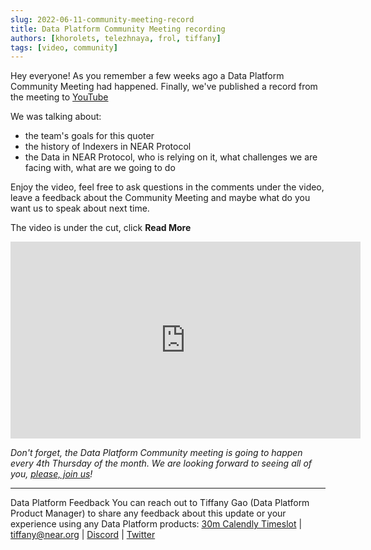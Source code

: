 ```yaml
---
slug: 2022-06-11-community-meeting-record
title: Data Platform Community Meeting recording
authors: [khorolets, telezhnaya, frol, tiffany]
tags: [video, community]
---
```


Hey everyone! As you remember a few weeks ago a Data Platform Community Meeting had happened. Finally, we've published a record from the meeting to [YouTube](https://www.youtube.com/watch?v=-5nG77ReU4g)

We was talking about:
- the team's goals for this quoter
- the history of Indexers in NEAR Protocol
- the Data in NEAR Protocol, who is relying on it, what challenges we are facing with, what are we going to do

Enjoy the video, feel free to ask questions in the comments under the video, leave a feedback about the Community Meeting and maybe what do you want us to speak about next time.

The video is under the cut, click **Read More**

<!-- truncate -->

<iframe width="560" height="315" src="https://www.youtube.com/embed/-5nG77ReU4g" title="YouTube video player" frameborder="0" allow="accelerometer; autoplay; clipboard-write; encrypted-media; gyroscope; picture-in-picture" allowfullscreen></iframe>

*Don't forget, the Data Platform Community meeting is going to happen every 4th Thursday of the month. We are looking forward to seeing all of you, [please, join us](http://near.ai/data-platform-meetings)!*

---

Data Platform Feedback
You can reach out to Tiffany Gao (Data Platform Product Manager) to share any feedback about this update or your experience using any Data Platform products:
[30m Calendly Timeslot](https://calendly.com/tiffany-236/30min) | [tiffany@near.org](mailto:tiffany@near.org) | [Discord](https://discord.com/channels/490367152054992913/542945453533036544) | [Twitter](https://twitter.com/TiffanyYijiaGao)
